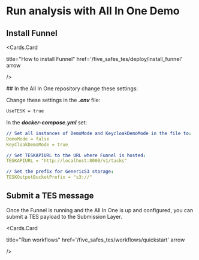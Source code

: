 
# Run analysis with All In One Demo
<Steps>

## Install Funnel

<Cards>

<Cards.Card 

title="How to install Funnel"
  href='/five_safes_tes/deploy/install_funnel'
  arrow
 
/>

</Cards>
## In the All In One repository change these settings:

Change these settings in the **_.env_** file:

```bash copy filename=".env"
UseTESK = true
```

In the **_docker-compose.yml_** set:

```yaml copy filename="docker-compose.yml"
// Set all instances of DemoMode and KeycloakDemoMode in the file to:
DemoMode = false
KeyCloakDemoMode = true

// Set TESKAPIURL to the URL where Funnel is hosted:
TESKAPIURL = "http://localhost:8000/v1/tasks"

// Set the prefix for GenericS3 storage:
TESKOutputBucketPrefix = "s3://" 
```
</Steps>

## Submit a TES message

Once the Funnel is running and the All In One is up and configured, you can submit a TES payload to the Submission Layer.

<Cards>

<Cards.Card 

title="Run workflows"
  href='/five_safes_tes/workflows/quickstart'
  arrow
 
/>

</Cards>

